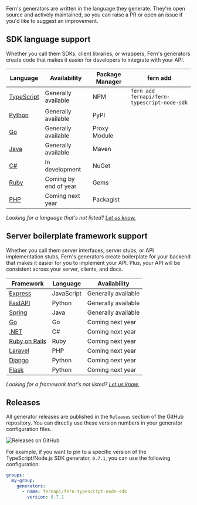 Fern's generators are written in the language they generate. They're open source and actively maintained, so you can raise a PR or open an issue if you'd like to suggest an improvement.

## SDK language support

Whether you call them SDKs, client libraries, or wrappers, Fern's generators create code that makes it easier for developers to integrate with your API.

| Language | Availability | Package Manager | fern add <generator>
| -------- | -------- | -------- | -------- |
| [TypeScript](../sdks/node-sdk)  | Generally available | NPM  | `fern add fernapi/fern-typescript-node-sdk`
| [Python](../sdks/python-sdk)  | Generally available  | PyPI  |
| [Go](../sdks/go-sdk)  | Generally available  | Proxy Module  |
| [Java](../sdks/java-sdk)  | Generally available  | Maven  |
| [C#](../sdks/csharp-sdk)  | In development  | NuGet  |
| [Ruby](../sdks/ruby-sdk)  | Coming by end of year | Gems  |
| [PHP](../sdks/php-sdk)  | Coming next year | Packagist  |

*Looking for a language that's not listed? [Let us know.](support@buildwithfern.com)*

## Server boilerplate framework support

Whether you call them server interfaces, server stubs, or API implementation stubs, Fern's generators create boilerplate for your backend that makes it easier for you to implement your API. Plus, your API will be consistent across your server, clients, and docs.

| Framework | Language | Availability |
| -------- | -------- | -------- |
| [Express](../server-boilerplate/express)  | JavaScript | Generally available  |
| [FastAPI](../server-boilerplate/fastapi)  | Python  | Generally available  |
| [Spring](../server-boilerplate/spring)  | Java  | Generally available  |
| [Go](../server-boilerplate/go)  | Go | Coming next year  |
| [.NET](../server-boilerplate/dotnet)  | C#  | Coming next year  |
| [Ruby on Rails](../server-boilerplate/ruby-on-rails)  | Ruby | Coming next year  |
| [Laravel](../server-boilerplate/laravel)  | PHP | Coming next year  |
| [Django](../server-boilerplate/django)  | Python | Coming next year  |
| [Flask](../server-boilerplate/flask)  | Python | Coming next year  |

*Looking for a framework that's not listed? [Let us know.](support@buildwithfern.com)*

## Releases

All generator releases are published in the `Releases` section of the GitHub repository. You can directly use these version numbers in your generator configuration files.

![Releases on GitHub](https://fern-image-hosting.s3.amazonaws.com/releases-github.png)

For example, if you want to pin to a specific version of the TypeScript/Node.js SDK generator, `0.7.1`, you can use the following configuration:

```yaml
groups:
  my-group:
    generators:
      - name: fernapi/fern-typescript-node-sdk
        version: 0.7.1
```